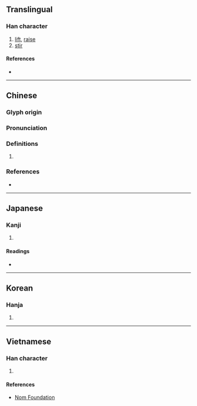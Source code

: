 {{character info/new}}
==Translingual==

===Han character===
{{Han char|rn=64|rad=手|as=08|sn=11|four=57082|canj=QHLO|ids=⿰扌欣}}

# [[lift]], [[raise]]
# [[stir]]

====References====
* {{Han ref|kx=0436.070|dkj=12230|dj=0785.190|hdz=31899.030|uh=6380|ud=25472|bh=B1C8|bd=45512}}

----

==Chinese==
{{zh-forms}}

===Glyph origin===
{{Han etym}}

===Pronunciation===
{{zh-pron
|m=xiān
|m-s=
|c=hin1,hin3
|c-t=
|g=
|h=pfs=hiên;gd=hian1
|j=
|mb=hṳ̌ing
|md=
|mn=hian
|mn-t=hiang1
|w=
|x=
|mc=y
|oc=y
|cat=
}}

===Definitions===
{{zh-hanzi}}

# {{rfdef|zh}}

===References===
* {{R:yue:Hanzi}}

----

==Japanese==

===Kanji===
{{ja-kanji|grade=|rs=手08}}

# {{defn|lang=ja|sort=手08}}

====Readings====
* {{ja-readings
|goon=こん
|kanon=けん
|kanyoon=きん
|kun=かかげる
}}

----

==Korean==

===Hanja===
{{ko-hanja|hangeul=흔|eumhun=|rv=heun|mr=hŭn|y=hun}}

# {{defn|lang=ko|sort=手08}}

----

==Vietnamese==

===Han character===
{{vi-hantu|rs=手08|hiên}}

# {{defn|lang=vi|sort=手08}}

====References====
* [http://nomfoundation.org/common/nom_details.php?codepoint=6380 Nom Foundation]